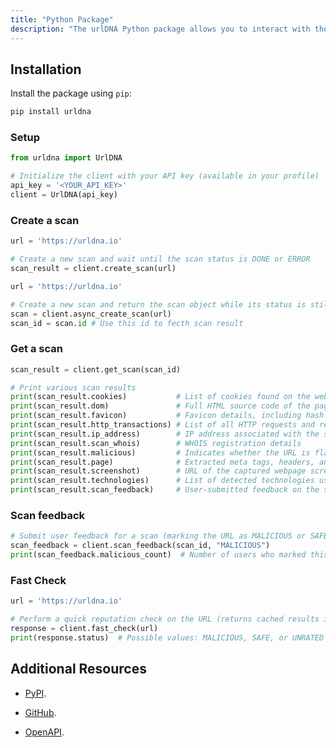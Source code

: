 ```yaml
---
title: "Python Package"
description: "The urlDNA Python package allows you to interact with the URLDNA API for scanning and analyzing URLs. With this package, you can retrieve scan results, extract metadata, and detect potential threats. "
---
```


## Installation

Install the package using `pip`:

```sh
pip install urldna
```

### Setup

```python
from urldna import UrlDNA

# Initialize the client with your API key (available in your profile)
api_key = '<YOUR_API_KEY>'
client = UrlDNA(api_key)
```

### Create a scan
```python
url = 'https://urldna.io'

# Create a new scan and wait until the scan status is DONE or ERROR
scan_result = client.create_scan(url) 
```

```python
url = 'https://urldna.io'

# Create a new scan and return the scan object while its status is still PENDING or RUNNING
scan = client.async_create_scan(url)
scan_id = scan.id # Use this id to fecth scan result
```

### Get a scan
```python
scan_result = client.get_scan(scan_id)

# Print various scan results
print(scan_result.cookies)           # List of cookies found on the webpage
print(scan_result.dom)               # Full HTML source code of the page
print(scan_result.favicon)           # Favicon details, including hash and URL
print(scan_result.http_transactions) # List of all HTTP requests and responses
print(scan_result.ip_address)        # IP address associated with the scanned URL
print(scan_result.scan_whois)        # WHOIS registration details
print(scan_result.malicious)         # Indicates whether the URL is flagged as malicious (beta feature)
print(scan_result.page)              # Extracted meta tags, headers, and text content
print(scan_result.screenshot)        # URL of the captured webpage screenshot
print(scan_result.technologies)      # List of detected technologies used on the site
print(scan_result.scan_feedback)     # User-submitted feedback on the scan

```

### Scan feedback
```python
# Submit user feedback for a scan (marking the URL as MALICIOUS or SAFE)
scan_feedback = client.scan_feedback(scan_id, "MALICIOUS")  
print(scan_feedback.malicious_count)  # Number of users who marked this as malicious
```

### Fast Check
```python
url = 'https://urldna.io'

# Perform a quick reputation check on the URL (returns cached results if available)
response = client.fast_check(url)
print(response.status)  # Possible values: MALICIOUS, SAFE, or UNRATED

```

## Additional Resources

* [PyPI](https://pypi.org/project/urlDNA/).

* [GitHub](https://github.com/urldna/urldna).

* [OpenAPI](https://api.urldna.io/openapi.json).